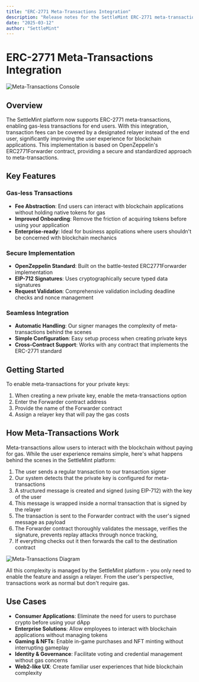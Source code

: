 ```yaml
---
title: "ERC-2771 Meta-Transactions Integration"
description: "Release notes for the SettleMint ERC-2771 meta-transactions integration"
date: "2025-03-12"
author: "SettleMint"
---
```


# ERC-2771 Meta-Transactions Integration

![Meta-Transactions Console](./assets/erc2771-platform.png)

## Overview

The SettleMint platform now supports ERC-2771 meta-transactions, enabling gas-less transactions for end users. With this integration, transaction fees can be covered by a designated relayer instead of the end user, significantly improving the user experience for blockchain applications. This implementation is based on OpenZeppelin's ERC2771Forwarder contract, providing a secure and standardized approach to meta-transactions.

## Key Features

### Gas-less Transactions

- **Fee Abstraction**: End users can interact with blockchain applications without holding native tokens for gas
- **Improved Onboarding**: Remove the friction of acquiring tokens before using your application
- **Enterprise-ready**: Ideal for business applications where users shouldn't be concerned with blockchain mechanics

### Secure Implementation

- **OpenZeppelin Standard**: Built on the battle-tested ERC2771Forwarder implementation
- **EIP-712 Signatures**: Uses cryptographically secure typed data signatures
- **Request Validation**: Comprehensive validation including deadline checks and nonce management

### Seamless Integration

- **Automatic Handling**: Our signer manages the complexity of meta-transactions behind the scenes
- **Simple Configuration**: Easy setup process when creating private keys
- **Cross-Contract Support**: Works with any contract that implements the ERC-2771 standard

## Getting Started

To enable meta-transactions for your private keys:

1. When creating a new private key, enable the meta-transactions option
2. Enter the Forwarder contract address
3. Provide the name of the Forwarder contract
4. Assign a relayer key that will pay the gas costs

## How Meta-Transactions Work

Meta-transactions allow users to interact with the blockchain without paying for gas. While the user experience remains simple, here's what happens behind the scenes in the SettleMint platform:

1. The user sends a regular transaction to our transaction signer
2. Our system detects that the private key is configured for meta-transactions
3. A structured message is created and signed (using EIP-712) with the key of the user
4. This message is wrapped inside a normal transaction that is signed by the relayer
5. The transaction is sent to the Forwarder contract with the user's signed message as payload
6. The Forwarder contract thoroughly validates the message, verifies the signature, prevents replay attacks through nonce tracking,
7. If everything checks out it then forwards the call to the destination contract

![Meta-Transactions Diagram](./assets/erc2771-diagram.png)

All this complexity is managed by the SettleMint platform - you only need to enable the feature and assign a relayer. From the user's perspective, transactions work as normal but don't require gas.

## Use Cases

- **Consumer Applications**: Eliminate the need for users to purchase crypto before using your dApp
- **Enterprise Solutions**: Allow employees to interact with blockchain applications without managing tokens
- **Gaming & NFTs**: Enable in-game purchases and NFT minting without interrupting gameplay
- **Identity & Governance**: Facilitate voting and credential management without gas concerns
- **Web2-like UX**: Create familiar user experiences that hide blockchain complexity

